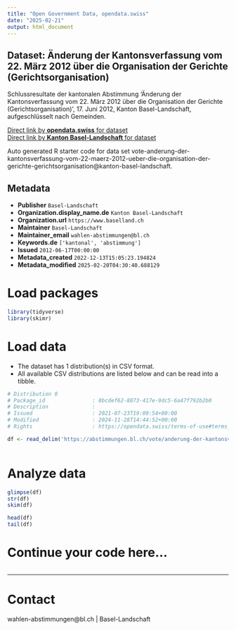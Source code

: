 ```yaml
---
title: "Open Government Data, opendata.swiss"
date: "2025-02-21"
output: html_document
---
```


## Dataset: Änderung der Kantonsverfassung vom 22. März 2012 über die Organisation der Gerichte (Gerichtsorganisation)

Schlussresultate der kantonalen Abstimmung 'Änderung der Kantonsverfassung vom 22. März 2012 über die Organisation der Gerichte (Gerichtsorganisation)', 17. Juni 2012, Kanton Basel-Landschaft, aufgeschlüsselt nach Gemeinden.

[Direct link by **opendata.swiss** for dataset](https://opendata.swiss/de/dataset/anderung-der-kantonsverfassung-vom-22-marz-2012-uber-die-organisation-der-gerichte-gerichtsorga)<br>
[Direct link by **Kanton Basel-Landschaft** for dataset](https://abstimmungen.bl.ch/vote/anderung-der-kantonsverfassung-vom-22-maerz-2012-ueber-die-organisation-der-gerichte-gerichtsorganisation/data)

Auto generated R starter code for data set vote-anderung-der-kantonsverfassung-vom-22-maerz-2012-ueber-die-organisation-der-gerichte-gerichtsorganisation@kanton-basel-landschaft.

## Metadata

- **Publisher** `Basel-Landschaft`
- **Organization.display_name.de** `Kanton Basel-Landschaft`
- **Organization.url** `https://www.baselland.ch`
- **Maintainer** `Basel-Landschaft`
- **Maintainer_email** `wahlen-abstimmungen@bl.ch`
- **Keywords.de** `['kantonal', 'abstimmung']`
- **Issued** `2012-06-17T00:00:00`
- **Metadata_created** `2022-12-13T15:05:23.194824`
- **Metadata_modified** `2025-02-20T04:30:40.688129`


# Load packages

```r

library(tidyverse)
library(skimr)

```

# Load data

-   The dataset has 1 distribution(s) in CSV format.
-   All available CSV distributions are listed below and can be read into a tibble.

```r

# Distribution 0
# Package_id               : 8bcdef62-8873-417e-9dc5-6a47f792b2b0
# Description              : 
# Issued                   : 2021-07-23T19:09:54+00:00
# Modified                 : 2024-11-28T14:44:52+00:00
# Rights                   : https://opendata.swiss/terms-of-use#terms_by

df <- read_delim('https://abstimmungen.bl.ch/vote/anderung-der-kantonsverfassung-vom-22-maerz-2012-ueber-die-organisation-der-gerichte-gerichtsorganisation/data-csv')



```

# Analyze data

```r

glimpse(df)
str(df)
skim(df)

head(df)
tail(df)

```

# Continue your code here...

```r

```

------------------------------------------------------------------------

# Contact

wahlen-abstimmungen@bl.ch | Basel-Landschaft
